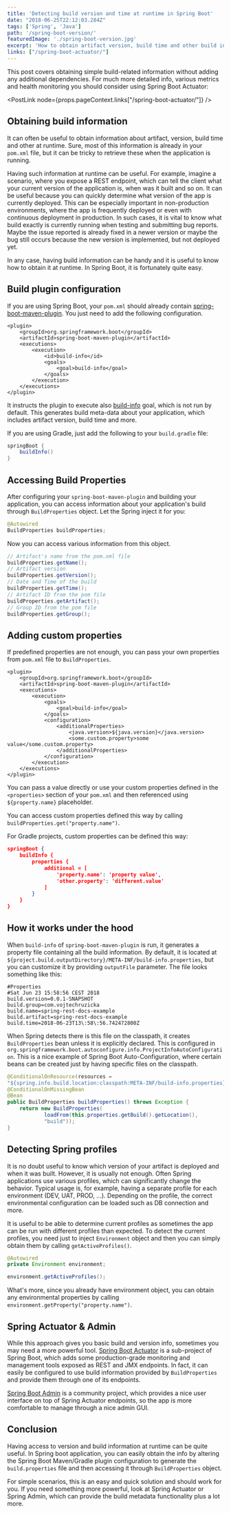 ```yaml
---
title: 'Detecting build version and time at runtime in Spring Boot'
date: "2018-06-25T22:12:03.284Z"
tags: ['Spring', 'Java']
path: '/spring-boot-version/'
featuredImage: './spring-boot-version.jpg'
excerpt: 'How to obtain artifact version, build time and other build information in a Spring Boot app at runtime?'
links: ["/spring-boot-actuator/"]
---
```


<PostHeader frontmatter={props.data.mdx.frontmatter} />

This post covers obtaining simple build-related information without adding any additional dependencies. For much more detailed info, various metrics and health monitoring you should consider using Spring Boot Actuator:

<PostLink node={props.pageContext.links["/spring-boot-actuator/"]} />

## Obtaining build information
It can often be useful to obtain information about artifact, version, build time and other at runtime. Sure, most of this information is already in your `pom.xml` file, but it can be tricky to retrieve these when the application is running.

Having such information at runtime can be useful. For example, imagine a scenario, where you expose a REST endpoint, which can tell the client what your current version of the application is, when was it built and so on. It can be useful because you can quickly determine what version of the app is currently deployed. This can be especially important in non-production environments, where the app is frequently deployed or even with continuous deployment in production. In such cases, it is vital to know what build exactly is currently running when testing and submitting bug reports. Maybe the issue reported is already fixed in a newer version or maybe the bug still occurs because the new version is implemented, but not deployed yet.

In any case, having build information can be handy and it is useful to know how to obtain it at runtime. In Spring Boot, it is fortunately quite easy.

## Build plugin configuration
If you are using Spring Boot, your `pom.xml` should already contain [spring-boot-maven-plugin](https://docs.spring.io/spring-boot/docs/2.0.3.RELEASE/maven-plugin/). You just need to add the following configuration.

```xml{4-11}
<plugin>
    <groupId>org.springframework.boot</groupId>
    <artifactId>spring-boot-maven-plugin</artifactId>
    <executions>
        <execution>
            <id>build-info</id>
            <goals>
                <goal>build-info</goal>
            </goals>
        </execution>
    </executions>
</plugin>
```

It instructs the plugin to execute also [build-info](https://docs.spring.io/spring-boot/docs/2.0.3.RELEASE/maven-plugin/build-info-mojo.html) goal, which is not run by default. This generates build meta-data about your application, which includes artifact version, build time and more. 

If you are using Gradle, just add the following to your `build.gradle` file:

```gradle
springBoot {
    buildInfo()
}
```

## Accessing Build Properties
After configuring your `spring-boot-maven-plugin` and building your application, you can access information about your application's build through `BuildProperties` object. Let the Spring inject it for you:

```java
@Autowired
BuildProperties buildProperties;
```

Now you can access various information from this object.

```java
// Artifact's name from the pom.xml file
buildProperties.getName();
// Artifact version
buildProperties.getVersion();
// Date and Time of the build
buildProperties.getTime();
// Artifact ID from the pom file
buildProperties.getArtifact();
// Group ID from the pom file
buildProperties.getGroup();
```
## Adding custom properties
If predefined properties are not enough, you can pass your own properties from `pom.xml` file to `BuildProperties`.

```xml{9-14}
<plugin>
    <groupId>org.springframework.boot</groupId>
    <artifactId>spring-boot-maven-plugin</artifactId>
    <executions>
        <execution>
            <goals>
                <goal>build-info</goal>
            </goals>
            <configuration>
                <additionalProperties>
                    <java.version>${java.version}</java.version>
                    <some.custom.property>some value</some.custom.property>
                </additionalProperties>
            </configuration>
        </execution>
    </executions>
</plugin>
```

You can pass a value directly or use your custom properties defined in the `<properties>` section of your `pom.xml` and then referenced using `${property.name}` placeholder.

You can access custom properties defined this way by calling `buildProperties.get("property.name")`.

For Gradle projects, custom properties can be defined this way:

```json
springBoot {
    buildInfo {
        properties {
            additional = [
                'property.name': 'property value',
                'other.property': 'different.value'
            ]
        }
    }
}
```

## How it works under the hood
When `build-info` of `spring-boot-maven-plugin` is run, it generates a property file containing all the build information. By default, it is located at `${project.build.outputDirectory}/META-INF/build-info.properties`, but you can customize it by providing `outputFile` parameter. The file looks something like this:

```properties
#Properties
#Sat Jun 23 15:58:56 CEST 2018
build.version=0.0.1-SNAPSHOT
build.group=com.vojtechruzicka
build.name=spring-rest-docs-example
build.artifact=spring-rest-docs-example
build.time=2018-06-23T13\:58\:56.742472800Z
```

When Spring detects there is this file on the classpath, it creates `BuildProperties` bean unless it is explicitly declared. This is configured in `org.springframework.boot.autoconfigure.info.ProjectInfoAutoConfiguration`. This is a nice example of Spring Boot Auto-Configuration, where certain beans can be created just by having specific files on the classpath.

```java
@ConditionalOnResource(resources = 
"${spring.info.build.location:classpath:META-INF/build-info.properties}")
@ConditionalOnMissingBean
@Bean
public BuildProperties buildProperties() throws Exception {
    return new BuildProperties(
            loadFrom(this.properties.getBuild().getLocation(), 
            "build"));
}
```

## Detecting Spring profiles
It is no doubt useful to know which version of your artifact is deployed and when it was built. However, it is usually not enough. Often Spring applications use various profiles, which can significantly change the behavior. Typical usage is, for example, having a separate profile for each environment (DEV, UAT, PROD, ...). Depending on the profile, the correct environmental configuration can be loaded such as DB connection and more.

It is useful to be able to determine current profiles as sometimes the app can be run with different profiles than expected. To detect the current profiles, you need just to inject `Environment` object and then you can simply obtain them by calling `getActiveProfiles()`.

```java
@Autowired
private Environment environment;

environment.getActiveProfiles();
```

What's more, since you already have environment object, you can obtain any environmental properties by calling `environment.getProperty("property.name")`.

## Spring Actuator & Admin
While this approach gives you basic build and version info, sometimes you may need a more powerful tool. [Spring Boot Actuator](https://docs.spring.io/spring-boot/docs/current/reference/htmlsingle/#production-ready) is a sub-project of Spring Boot, which adds some production-grade monitoring and management tools exposed as REST and JMX endpoints. In fact, it can easily be configured to use build information provided by `BuildProperties` and provide them through one of its endpoints.

[Spring Boot Admin](https://github.com/codecentric/spring-boot-admin) is a community project, which provides a nice user interface on top of Spring Actuator endpoints, so the app is more comfortable to manage through a nice admin GUI.

## Conclusion
Having access to version and build information at runtime can be quite useful. In Spring boot application, you can easily obtain the info by altering the Spring Boot Maven/Gradle plugin configuration to generate the `build.properties` file and then accessing it through `BuildProperties` object.

For simple scenarios, this is an easy and quick solution and should work for you. If you need something more powerful, look at Spring Actuator or Spring Admin, which can provide the build metadata functionality plus a lot more.